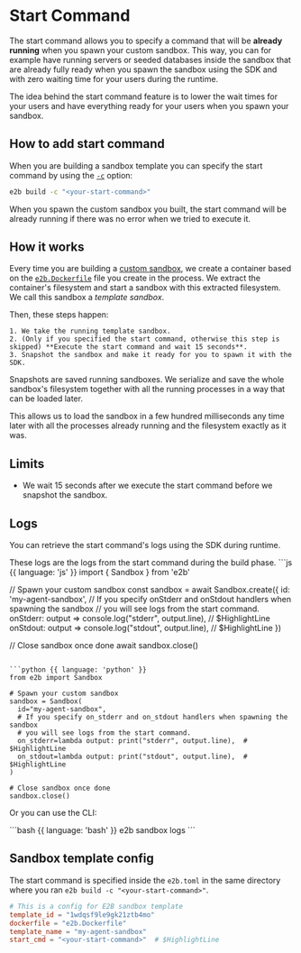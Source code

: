 # Start Command
The start command allows you to specify a command that will be **already running** when you spawn your custom sandbox.
This way, you can for example have running servers or seeded databases inside the sandbox that are already fully ready when you spawn the sandbox using the SDK and with zero waiting time for your users during the runtime.

The idea behind the start command feature is to lower the wait times for your users and have everything ready for your users when you spawn your sandbox.


## How to add start command

When you are building a sandbox template you can specify the start command by using the [`-c`](/docs/sdk-reference/cli/v1.0.9/template#e2b-template-build) option:

```bash
e2b build -c "<your-start-command>"
```

When you spawn the custom sandbox you built, the start command will be already running if there was no error when we tried to execute it.


## How it works
Every time you are building a [custom sandbox](/docs/sandbox-template), we create a container based on the [`e2b.Dockerfile`](/docs/sandbox-template#3-customize-e2b-dockerfile) file you create in the process.
We extract the container's filesystem and start a sandbox with this extracted filesystem.
We call this sandbox a _template sandbox_.

Then, these steps happen:

    1. We take the running template sandbox.
    2. (Only if you specified the start command, otherwise this step is skipped) **Execute the start command and wait 15 seconds**.
    3. Snapshot the sandbox and make it ready for you to spawn it with the SDK.


<Note title="Sandbox Snapshot">
Snapshots are saved running sandboxes. We serialize and save the whole sandbox's filesystem together with all the running processes in a way that can be loaded later.

This allows us to load the sandbox in a few hundred milliseconds any time later with all the processes already running and the filesystem exactly as it was.
</Note>


## Limits
- We wait 15 seconds after we execute the start command before we snapshot the sandbox.


## Logs
You can retrieve the start command's logs using the SDK during runtime.

<Note>
These logs are the logs from the start command during the build phase.
</Note>

<CodeGroup title="Check start command logs" isRunnable={false}>
```js {{ language: 'js' }}
import { Sandbox } from 'e2b'

// Spawn your custom sandbox
const sandbox = await Sandbox.create({
  id: 'my-agent-sandbox',
  // If you specify onStderr and onStdout handlers when spawning the sandbox
  // you will see logs from the start command.
  onStderr: output => console.log("stderr", output.line), // $HighlightLine
  onStdout: output => console.log("stdout", output.line), // $HighlightLine
})

// Close sandbox once done
await sandbox.close()
```

```python {{ language: 'python' }}
from e2b import Sandbox

# Spawn your custom sandbox
sandbox = Sandbox(
  id="my-agent-sandbox",
  # If you specify on_stderr and on_stdout handlers when spawning the sandbox
  # you will see logs from the start command.
  on_stderr=lambda output: print("stderr", output.line),  # $HighlightLine
  on_stdout=lambda output: print("stdout", output.line),  # $HighlightLine
)

# Close sandbox once done
sandbox.close()
```
</CodeGroup>

Or you can use the CLI:

<CodeGroup isTerminalCommand>
```bash {{ language: 'bash' }}
e2b sandbox logs <sandbox-id>
```
</CodeGroup>

## Sandbox template config
The start command is specified inside the `e2b.toml` in the same directory where you ran `e2b build -c "<your-start-command>"`.
<CodeGroup isFileName title="e2b.toml" isRunnable={false}>
```toml
# This is a config for E2B sandbox template
template_id = "1wdqsf9le9gk21ztb4mo"
dockerfile = "e2b.Dockerfile"
template_name = "my-agent-sandbox"
start_cmd = "<your-start-command>"  # $HighlightLine
```
</CodeGroup>
